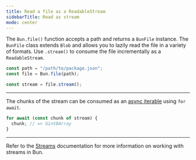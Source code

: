 ---
title: Read a file as a ReadableStream
sidebarTitle: Read as stream
mode: center
---

The `Bun.file()` function accepts a path and returns a `BunFile` instance. The `BunFile` class extends `Blob` and allows you to lazily read the file in a variety of formats. Use `.stream()` to consume the file incrementally as a `ReadableStream`.

```ts
const path = "/path/to/package.json";
const file = Bun.file(path);

const stream = file.stream();
```

---

The chunks of the stream can be consumed as an [async iterable](https://developer.mozilla.org/en-US/docs/Web/JavaScript/Reference/Iteration_protocols#the_async_iterator_and_async_iterable_protocols) using `for await`.

```ts
for await (const chunk of stream) {
  chunk; // => Uint8Array
}
```

---

Refer to the [Streams](https://bun.com/docs/api/streams) documentation for more information on working with streams in Bun.
